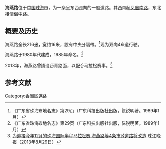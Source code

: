 {{他用
|subject=珠海的海燕路
|other=其他城市的同名道路
|海燕路
|disambig=無
}}
{{Infobox China Road
|路牌类型=Zhuhai (Blue)
|中文道路名称=海　燕　路
|方向=东西
|道路名称拼音=HAIYAN LU
|图片=Haiyan Lu ZH.JPG
|图片说明=海燕路
|道路属性=一般道路
|道路总长度=0.22
|车速限制=30
|行车线数量=双向4[[車道|車道]]
|所在地区=[[珠海市|珠海市]][[香洲區|香洲區]]
|起点=[[凤凰路_(珠海)|凤凰南路]]
|终点=[[情侣路_(珠海)|情侣中路]]
|路段主要建筑=鑫北电脑城<br>海悦大厦<br>双水湾
}}
'''海燕路'''位于[[中国|中国]][[珠海市|珠海市]]，为一条呈东西走向的一般道路。其西南起[[凤凰路_(珠海)|凤凰南路]]，东北接[[情侣路_(珠海)|情侣中路]]。

== 概要及历史 ==
海燕路全长216[[米_(单位)|米]]，宽约16米，設有中央分隔帶。<ref name="dm">《广东省珠海市地名志》第29页（广东科技出版社出版，陈锐明著。1989年1月）</ref>现为双向4车道行驶。

海燕路于1980年代建成，1985年命名。<ref name="dm">《广东省珠海市地名志》第29页（广东科技出版社出版，陈锐明著。1989年1月）</ref>

2013年，海燕路曾铺设沥青路面，以配合马拉松赛事。<ref>[http://info.zhuhai.gd.cn/News/20130829/635133670239922329_1.aspx 为迎接今年12月的珠海国际半程马拉松赛 海燕路等4条市政道路将改造] {{webarchive|url=https://web.archive.org/web/20141021072908/http://info.zhuhai.gd.cn/News/20130829/635133670239922329_1.aspx |date=2014-10-21 }}珠江晚报（2013年8月29日）</ref>

== 参考文献 ==
{{reflist}}
{{珠海主要道路}}
[[Category:香洲区道路|Category:香洲区道路]]
{{道路小作品}}